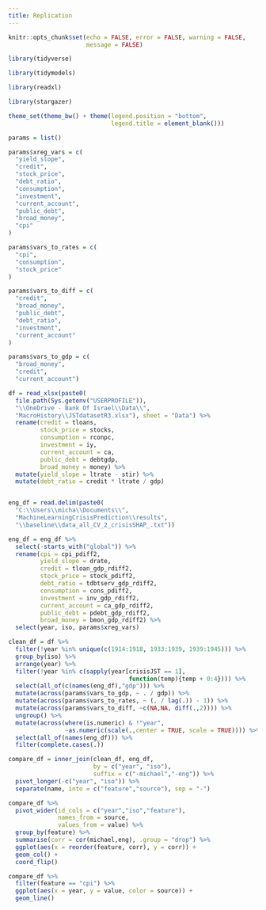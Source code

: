 ```yaml
---
title: Replication
---
```


```r

knitr::opts_chunk$set(echo = FALSE, error = FALSE, warning = FALSE,
                      message = FALSE)

```


```r

library(tidyverse)

library(tidymodels)

library(readxl)

library(stargazer)

```


```r

theme_set(theme_bw() + theme(legend.position = "bottom",
                             legend.title = element_blank()))

```


```r

params = list()

params$xreg_vars = c(
  "yield_slope",
  "credit",
  "stock_price",
  "debt_ratio",
  "consumption",
  "investment",
  "current_account",
  "public_debt",
  "broad_money",
  "cpi"
)

params$vars_to_rates = c(
  "cpi",
  "consumption",
  "stock_price"
)

params$vars_to_diff = c(
  "credit",
  "broad_money",
  "public_debt",
  "debt_ratio",
  "investment",
  "current_account"
)

params$vars_to_gdp = c(
  "broad_money",
  "credit",
  "current_account")

```


```r

df = read_xlsx(paste0(
  file.path(Sys.getenv("USERPROFILE")),
  "\\OneDrive - Bank Of Israel\\Data\\",
  "MacroHistory\\JSTdatasetR3.xlsx"), sheet = "Data") %>% 
  rename(credit = tloans,
         stock_price = stocks,
         consumption = rconpc,
         investment = iy,
         current_account = ca,
         public_debt = debtgdp,
         broad_money = money) %>% 
  mutate(yield_slope = ltrate - stir) %>% 
  mutate(debt_ratio = credit * ltrate / gdp)



```


```r

eng_df = read.delim(paste0(
  "C:\\Users\\micha\\Documents\\",
  "MachineLearningCrisisPrediction\\results",
  "\\baseline\\data_all_CV_2_crisisSHAP_.txt"))

eng_df = eng_df %>% 
  select(-starts_with("global")) %>% 
  rename(cpi = cpi_pdiff2,
         yield_slope = drate,
         credit = tloan_gdp_rdiff2,
         stock_price = stock_pdiff2,
         debt_ratio = tdbtserv_gdp_rdiff2,
         consumption = cons_pdiff2,
         investment = inv_gdp_rdiff2,
         current_account = ca_gdp_rdiff2,
         public_debt = pdebt_gdp_rdiff2,
         broad_money = bmon_gdp_rdiff2) %>% 
  select(year, iso, params$xreg_vars)

```


```r

clean_df = df %>% 
  filter(!year %in% unique(c(1914:1918, 1933:1939, 1939:1945))) %>% 
  group_by(iso) %>% 
  arrange(year) %>% 
  filter(!year %in% c(sapply(year[crisisJST == 1],
                                  function(temp){temp + 0:4}))) %>% 
  select(all_of(c(names(eng_df),"gdp"))) %>% 
  mutate(across(params$vars_to_gdp, ~ . / gdp)) %>% 
  mutate(across(params$vars_to_rates, ~ (. / lag(.)) - 1)) %>% 
  mutate(across(params$vars_to_diff, ~c(NA,NA, diff(.,2)))) %>% 
  ungroup() %>% 
  mutate(across(where(is.numeric) & !"year",
                ~as.numeric(scale(.,center = TRUE, scale = TRUE)))) %>% 
  select(all_of(names(eng_df))) %>% 
  filter(complete.cases(.))

```


```r

compare_df = inner_join(clean_df, eng_df,
                        by = c("year", "iso"),
                        suffix = c("-michael","-eng")) %>% 
  pivot_longer(-c("year", "iso")) %>% 
  separate(name, into = c("feature","source"), sep = "-")


```

```r

compare_df %>% 
  pivot_wider(id_cols = c("year","iso","feature"),
              names_from = source,
              values_from = value) %>% 
  group_by(feature) %>% 
  summarise(corr = cor(michael,eng), .group = "drop") %>% 
  ggplot(aes(x = reorder(feature, corr), y = corr)) + 
  geom_col() + 
  coord_flip()

```


```r

compare_df %>% 
  filter(feature == "cpi") %>% 
  ggplot(aes(x = year, y = value, color = source)) + 
  geom_line()

```

